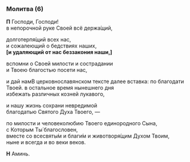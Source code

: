 
### Молитва (6)

**П** Господи, Господи!  
в непорочной руке Своей всё держа́щий,

долготерпя́щий всех нас,  
и сожалеющий о бедствиях наших,  
**[**и удаляющий от нас беззакония наши,**]**

вспомни о Своей милости и сострадании  
и Твоею благостью посети нас,

и дай нам<Tooltip>В церковнославянском тексте далее вставка: по благодати Твоей.</Tooltip> в остальное время нынешнего дня  
избежать различных козней лукавого,

и нашу жизнь сохрани невредимой  
благодатью Святого Духа Твоего, —

по милости и человеколюбию Твоего единородного Сына,  
с Которым Ты́ благословен,  
вместе со всесвяты́м и благи́м и животворя́щим Духом Твоим,  
ныне и всегда и во веки веков.

**Н** Аминь.

